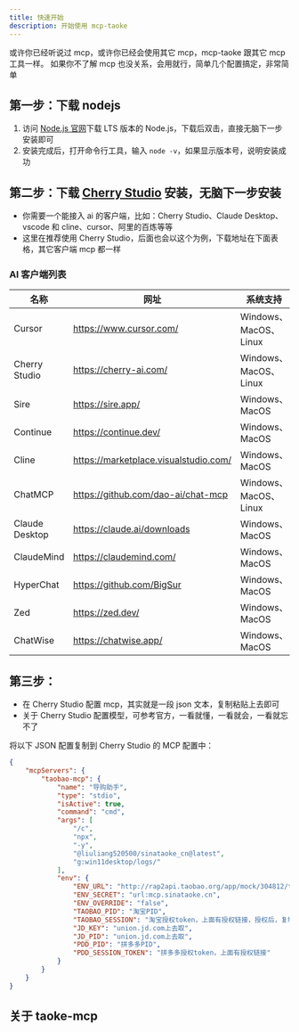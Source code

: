 ```yaml
---
title: 快速开始
description: 开始使用 mcp-taoke
---
```


或许你已经听说过 mcp，或许你已经会使用其它 mcp，mcp-taoke 跟其它 mcp 工具一样。
如果你不了解 mcp 也没关系，会用就行，简单几个配置搞定，非常简单

## 第一步：下载 nodejs

1. 访问 [Node.js 官网](https://nodejs.org/zh-cn)下载 LTS 版本的 Node.js，下载后双击，直接无脑下一步安装即可
2. 安装完成后，打开命令行工具，输入 `node -v`，如果显示版本号，说明安装成功

## 第二步：下载 [Cherry Studio](https://cherry-ai.com/) 安装，无脑下一步安装

-   你需要一个能接入 ai 的客户端，比如：Cherry Studio、Claude Desktop、vscode 和 cline、cursor、阿里的百炼等等
-   这里在推荐使用 Cherry Studio，后面也会以这个为例，下载地址在下面表格，其它客户端 mcp 都一样

### AI 客户端列表

| 名称           | 网址                                  | 系统支持              |
| -------------- | ------------------------------------- | --------------------- |
| Cursor         | https://www.cursor.com/               | Windows、MacOS、Linux |
| Cherry Studio  | https://cherry-ai.com/                | Windows、MacOS、Linux |
| Sire           | https://sire.app/                     | Windows、MacOS        |
| Continue       | https://continue.dev/                 | Windows、MacOS        |
| Cline          | https://marketplace.visualstudio.com/ | Windows、MacOS        |
| ChatMCP        | https://github.com/dao-ai/chat-mcp    | Windows、MacOS、Linux |
| Claude Desktop | https://claude.ai/downloads           | Windows、MacOS        |
| ClaudeMind     | https://claudemind.com/               | Windows、MacOS        |
| HyperChat      | https://github.com/BigSur             | Windows、MacOS        |
| Zed            | https://zed.dev/                      | Windows、MacOS        |
| ChatWise       | https://chatwise.app/                 | Windows、MacOS        |

## 第三步：

-   在 Cherry Studio 配置 mcp，其实就是一段 json 文本，复制粘贴上去即可
-   关于 Cherry Studio 配置模型，可参考官方，一看就懂，一看就会，一看就忘不了

将以下 JSON 配置复制到 Cherry Studio 的 MCP 配置中：

```json
{
	"mcpServers": {
		"taobao-mcp": {
			"name": "导购助手",
			"type": "stdio",
			"isActive": true,
			"command": "cmd",
			"args": [
				"/c",
				"npx",
				"-y",
				"@liuliang520500/sinataoke_cn@latest",
				"g:win11desktop/logs/"
			],
			"env": {
				"ENV_URL": "http://rap2api.taobao.org/app/mock/304812/taoke-mcp",
				"ENV_SECRET": "url:mcp.sinataoke.cn",
				"ENV_OVERRIDE": "false",
				"TAOBAO_PID": "淘宝PID",
				"TAOBAO_SESSION": "淘宝授权token，上面有授权链接，授权后，复制token到这里",
				"JD_KEY": "union.jd.com上去取",
				"JD_PID": "union.jd.com上去取",
				"PDD_PID": "拼多多PID",
				"PDD_SESSION_TOKEN": "拼多多授权token，上面有授权链接"
			}
		}
	}
}
```

## 关于 taoke-mcp

<Cards>
	<Card title="github源" href="https://github.com/liuliang520530/taoke-mcp" />
	<Card
		title="npmjs源"
		href="https://www.npmjs.com/package/@liuliang520500/sinataoke_cn"
	/>
</Cards>
